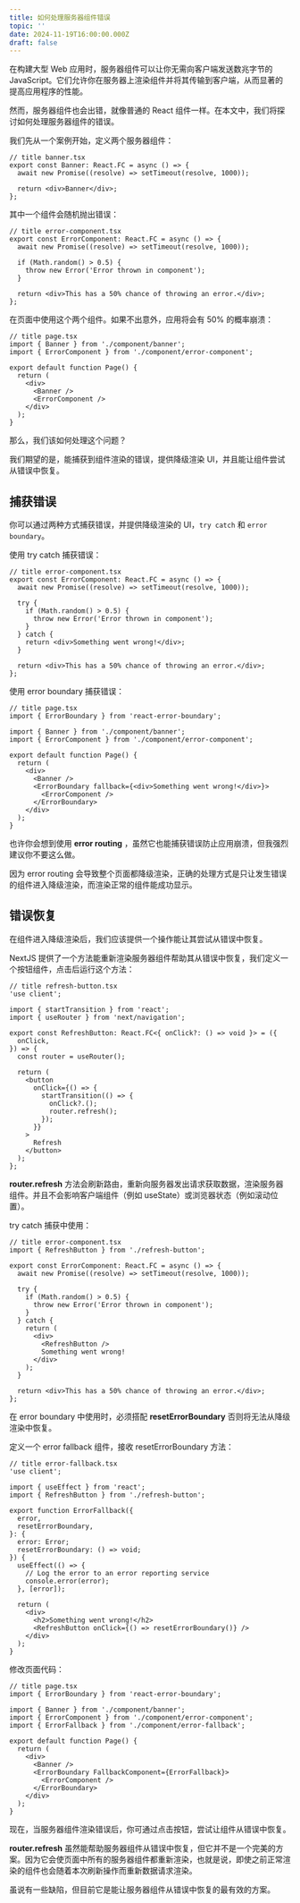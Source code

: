 ```yaml
---
title: 如何处理服务器组件错误
topic: ''
date: 2024-11-19T16:00:00.000Z
draft: false
---
```


在构建大型 Web 应用时，服务器组件可以让你无需向客户端发送数兆字节的 JavaScript。它们允许你在服务器上渲染组件并将其传输到客户端，从而显著的提高应用程序的性能。

然而，服务器组件也会出错，就像普通的 React 组件一样。在本文中，我们将探讨如何处理服务器组件的错误。

我们先从一个案例开始，定义两个服务器组件：

```tsx
// title banner.tsx
export const Banner: React.FC = async () => {
  await new Promise((resolve) => setTimeout(resolve, 1000));

  return <div>Banner</div>;
};
```

其中一个组件会随机抛出错误：

```tsx
// title error-component.tsx
export const ErrorComponent: React.FC = async () => {
  await new Promise((resolve) => setTimeout(resolve, 1000));

  if (Math.random() > 0.5) {
    throw new Error('Error thrown in component');
  }

  return <div>This has a 50% chance of throwing an error.</div>;
};
```

在页面中使用这个两个组件。如果不出意外，应用将会有 50% 的概率崩溃：

```tsx
// title page.tsx
import { Banner } from './component/banner';
import { ErrorComponent } from './component/error-component';

export default function Page() {
  return (
    <div>
      <Banner />
      <ErrorComponent />
    </div>
  );
}
```

那么，我们该如何处理这个问题？

我们期望的是，能捕获到组件渲染的错误，提供降级渲染 UI，并且能让组件尝试从错误中恢复。

## 捕获错误

你可以通过两种方式捕获错误，并提供降级渲染的 UI，`try catch` 和 `error boundary`。

使用 try catch 捕获错误：

```tsx
// title error-component.tsx
export const ErrorComponent: React.FC = async () => {
  await new Promise((resolve) => setTimeout(resolve, 1000));

  try {
    if (Math.random() > 0.5) {
      throw new Error('Error thrown in component');
    }
  } catch {
    return <div>Something went wrong!</div>;
  }

  return <div>This has a 50% chance of throwing an error.</div>;
};
```

使用 error boundary 捕获错误：

```tsx
// title page.tsx
import { ErrorBoundary } from 'react-error-boundary';

import { Banner } from './component/banner';
import { ErrorComponent } from './component/error-component';

export default function Page() {
  return (
    <div>
      <Banner />
      <ErrorBoundary fallback={<div>Something went wrong!</div>}>
        <ErrorComponent />
      </ErrorBoundary>
    </div>
  );
}
```

也许你会想到使用 **error routing** ，虽然它也能捕获错误防止应用崩溃，但我强烈建议你不要这么做。

因为 error routing 会导致整个页面都降级渲染，正确的处理方式是只让发生错误的组件进入降级渲染，而渲染正常的组件能成功显示。

## 错误恢复

在组件进入降级渲染后，我们应该提供一个操作能让其尝试从错误中恢复。

NextJS 提供了一个方法能重新渲染服务器组件帮助其从错误中恢复，我们定义一个按钮组件，点击后运行这个方法：

```tsx
// title refresh-button.tsx
'use client';

import { startTransition } from 'react';
import { useRouter } from 'next/navigation';

export const RefreshButton: React.FC<{ onClick?: () => void }> = ({
  onClick,
}) => {
  const router = useRouter();

  return (
    <button
      onClick={() => {
        startTransition(() => {
          onClick?.();
          router.refresh();
        });
      }}
    >
      Refresh
    </button>
  );
};
```

**router.refresh** 方法会刷新路由，重新向服务器发出请求获取数据，渲染服务器组件。并且不会影响客户端组件（例如 useState）或浏览器状态（例如滚动位置）。

try catch 捕获中使用：

```tsx
// title error-component.tsx
import { RefreshButton } from './refresh-button';

export const ErrorComponent: React.FC = async () => {
  await new Promise((resolve) => setTimeout(resolve, 1000));

  try {
    if (Math.random() > 0.5) {
      throw new Error('Error thrown in component');
    }
  } catch {
    return (
      <div>
        <RefreshButton />
        Something went wrong!
      </div>
    );
  }

  return <div>This has a 50% chance of throwing an error.</div>;
};
```

在 error boundary 中使用时，必须搭配 **resetErrorBoundary** 否则将无法从降级渲染中恢复。

定义一个 error fallback 组件，接收 resetErrorBoundary 方法：

```tsx
// title error-fallback.tsx
'use client';

import { useEffect } from 'react';
import { RefreshButton } from './refresh-button';

export function ErrorFallback({
  error,
  resetErrorBoundary,
}: {
  error: Error;
  resetErrorBoundary: () => void;
}) {
  useEffect(() => {
    // Log the error to an error reporting service
    console.error(error);
  }, [error]);

  return (
    <div>
      <h2>Something went wrong!</h2>
      <RefreshButton onClick={() => resetErrorBoundary()} />
    </div>
  );
}
```

修改页面代码：

```tsx
// title page.tsx
import { ErrorBoundary } from 'react-error-boundary';

import { Banner } from './component/banner';
import { ErrorComponent } from './component/error-component';
import { ErrorFallback } from './component/error-fallback';

export default function Page() {
  return (
    <div>
      <Banner />
      <ErrorBoundary FallbackComponent={ErrorFallback}>
        <ErrorComponent />
      </ErrorBoundary>
    </div>
  );
}
```

现在，当服务器组件渲染错误后，你可通过点击按钮，尝试让组件从错误中恢复。

**router.refresh** 虽然能帮助服务器组件从错误中恢复，但它并不是一个完美的方案。因为它会使页面中所有的服务器组件都重新渲染，也就是说，即使之前正常渲染的组件也会随着本次刷新操作而重新数据请求渲染。

虽说有一些缺陷，但目前它是能让服务器组件从错误中恢复的最有效的方案。
